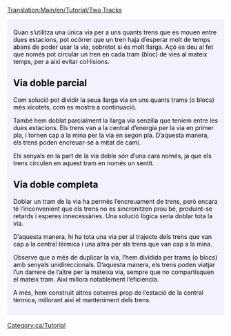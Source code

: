 [[Translation:Main/en/Tutorial/Two Tracks]]
{{en/Tabs|2|2
|Tutorial/Dues andanes/Ca|1. Dues andanes<!--
-->|Tutorial/Dues vies/Ca|2. Dues vies}}
<div style="padding:.5em 1em 1em 1em; border-top:none; background-color:#f1f2fe; color:#000;">
{{ca/Tutorial}}
Quan s’utilitza una única via per a uns quants trens que es mouen entre dues estacions, pot ocórrer que un tren haja d’esperar molt de temps abans de poder usar la via, sobretot si és molt llarga. Açò es deu al fet que només pot circular un tren en cada tram (bloc) de vies al mateix temps, per a així evitar col·lisions.

== Via doble parcial ==
Com solució pot dividir la seua llarga via en uns quants trams (o blocs) més xicotets, com es mostra a continuació.
{{en/Phototable|[[File:en/PartlyDoubleTracks.png|400px]]|Via doble (parcial)|none}}

També hem doblat parcialment la llarga via senzilla que teníem entre les dues estacions. Els trens van a la central d’energia per la via en primer pla, i tornen cap a la mina per la via en segon pla. D’aquesta manera, els trens poden encreuar-se a mitat de camí.

Els senyals en la part de la via doble són d’una cara només, ja que els trens circulen en aquest tram en només un sentit.

== Via doble completa ==
Doblar un tram de la via ha permès l’encreuament de trens, però encara té l’inconvenient que els trens no es sincronitzen prou bé, produint-se retards i esperes innecessàries. Una solució lògica seria doblar tota la via.
{{en/Phototable|[[File:en/FullyDoubleTracks.png|400px]]|Via doble (total)|none}}

D’aquesta manera, hi ha tota una via per al trajecte dels trens que van cap a la central tèrmica i una altra per als trens que van cap a la mina.

Observe que a més de duplicar la via, l’hem dividida per trams (o blocs) amb senyals unidireccionals. D’aquesta manera, els trens poden viatjar l’un darrere de l’altre per la mateixa via, sempre que no compartisquen el mateix tram. Així millora notablement l’eficiència.

A més, hem construït altres cotxeres prop de l’estació de la central tèrmica, millorant així el manteniment dels trens.

</div>
[[Category:ca/Tutorial]]